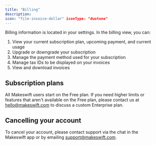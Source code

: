 ```yaml
---
title: "Billing"
description:
icon: "file-invoice-dollar" iconType: "duotone"
---
```


Billing information is located in your settings. In the billing view, you can:

1. View your current subscription plan, upcoming payment, and current usage
2. Upgrade or downgrade your subscription
3. Manage the payment method used for your subscription
4. Manage tax IDs to be displayed on your invoices
5. View and download invoices

## Subscription plans

All Makeswift users start on the Free plan. If you need higher limits or features that aren't available on the Free plan, please contact us at [hello@makeswift.com](mailto:hello@makeswift.com) to discuss a custom Enterprise plan.

## Cancelling your account

To cancel your account, please contact support via the chat in the Makeswift app or by emailing [support@makeswift.com](mailto:support@makeswift.com).
